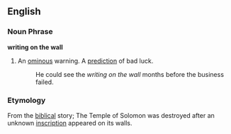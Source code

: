 ==English==
===Noun Phrase===
'''writing on the wall'''
# An [[ominous]] warning. A [[prediction]] of bad luck.
#: He could see the ''writing on the wall'' months before the business failed.
===Etymology===
From the [[biblical]] story; The Temple of Solomon was destroyed after an unknown [[inscription]] appeared on its walls.